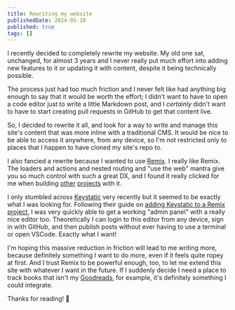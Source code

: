 ```yaml
---
title: Rewriting my website
publishedDate: 2024-05-18
published: true
tags: []
---
```

I recently decided to completely rewrite my website. My old one sat, unchanged, for almost 3 years and I never really put much effort into adding new features to it or updating it with content, despite it being technically possible.&#x20;

The process just had too much friction and I never felt like had anything big enough to say that it would be worth the effort; I didn't want to have to open a code editor just to write a little Markdown post, and I *certainly* didn't want to have to start creating pull requests in GitHub to get that content live.

So, I decided to rewrite it all, and look for a way to write and manage this site's content that was more inline with a traditional CMS. It would be nice to be able to access it anywhere, from any device, so I'm not restricted only to places that I happen to have cloned my site's repo to.

I also fancied a rewrite because I wanted to use [Remix](https://remix.run/). I really like Remix. The loaders and actions and nested routing and "use the web" mantra give you so much control with such a great DX, and I found it really clicked for me when building [other](https://lettuce.watch) [projects](https://insync.rocks) with it.

I only stumbled across [Keystatic](https://keystatic.com/) very recently but it seemed to be exactly what I was looking for. Following their guide on [adding Keystatic to a Remix project](https://keystatic.com/docs/installation-remix), I was very quickly able to get a working "admin panel" with a really nice editor too. Theoretically I can login to this editor from any device, sign in with GitHub, and then publish posts without ever having to use a terminal or open VSCode. Exactly what I want!

I'm hoping this massive reduction in friction will lead to me writing more, because definitely something I want to do more, even if it feels quite ropey at first. And I trust Remix to be powerful enough, too, to let me extend this site with whatever I want in the future. If I suddenly decide I need a place to track books that isn't my [Goodreads](https://goodreads.com/benslv), for example, it's definitely something I could integrate.

Thanks for reading! 👋
